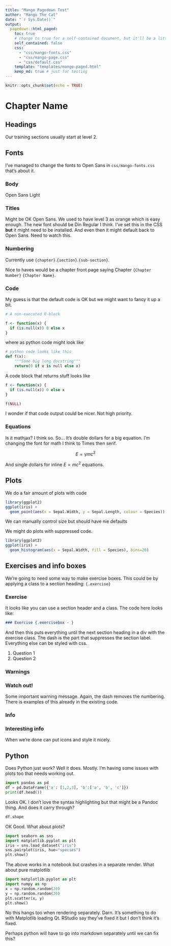 ```yaml
---
title: "Mango Pagedown Test"
author: "Mango The Cat"
date: "`r Sys.Date()`"
output:
  pagedown::html_paged:
    toc: true
    # change to true for a self-contained document, but it'll be a litte slower for Pandoc to render
    self_contained: false
    css:
      - "css/mango-fonts.css"
      - "css/mango-page.css"
      - "css/default.css"
    template: "templates/mango-paged.html"
    keep_md: true # just for testing
---
```


```r
knitr::opts_chunk$set(echo = TRUE)
```

# Chapter Name

## Headings

Our training sections usually start at level 2.


## Fonts

I've managed to change the fonts to Open Sans in `css/mango-fonts.css` that's about it.

### Body

Open Sans Light

### Titles

Might be OK Open Sans. We used to have level 3 as orange which is easy enough. The new font should be Din Regular I think. I've set this in the CSS **but** it might need to be installed. And even then it might default back to Open Sans. Need to watch this.

### Numbering

Currently use `{chapter}`.`{section}`.`{sub-section}`.

Nice to haves would be a chapter front page saying Chapter `{Chapter Number}` `{Chapter Name}`.

### Code

My guess is that the default code is OK but we might want to fancy it up a bit.

```r
# A non-executed R-block

f <- function(x) {
  if (is.null(x)) 0 else x
}
```

where as python code might look like

```python
# python code looks like this
def f(x):
    """Some big long docstring"""
    return(0 if x is null else x)
```

A code block that returns stuff looks like

```r
f <- function(x) {
  if (is.null(x)) 0 else x
}

f(NULL)
```

I wonder if that code output could be nicer. Not high priority.

### Equations

Is it mathjax? I think so. So... It's double dollars for a big equation. I'm changing the font for math I think to Times then serif.

$$
E = \gamma mc^2
$$

And single dollars for inline $E=mc^2$ equations.


## Plots

We do a fair amount of plots with code

```r
library(ggplot2)
ggplot(iris) +
  geom_point(aes(x = Sepal.Width, y = Sepal.Length, colour = Species))
```

We can manually control size but should have nie defaults

We might do plots with suppressed code.

```r
library(ggplot2)
ggplot(iris) +
  geom_histogram(aes(x = Sepal.Width, fill = Species), bins=20)
```

## Exercises and info boxes

We're going to need some way to make exercise boxes. This could be by applying a class to a section heading: `{.exercise}`

### Exercise {.exercisebox - }

It looks like you can use a section header and a class. The code here looks like:

```markdown
### Exercise {.exercisebox - }
```

And then this puts everything until the next section heading in a div with the exercise class. The dash is the part that suppresses the section label. Everything else can be styled with css.

1. Question 1
2. Question 2


### Warnings

### Watch out! {.warningbox - }

Some important warning message. Again, the dash removes the numbering. There is examples of this already in the existing code.

### Info

### Interesting info {.infobox - }

When we're done can put icons and style it nicely.

## Python 

Does Python just work? Well it does. Mostly. I'm having some issues with plots too that needs working out.

```python
import pandas as pd
df = pd.DataFrame({'a': [1,2,3], 'b':['a', 'b', 'c']})
print(df.head())
```

Looks OK. I don't love the syntax highlighting but that might be a Pandoc thing. And does it carry through?

```python
df.shape
```

OK Good. What about plots?

```python
import seaborn as sns
import matplotlib.pyplot as plt
iris = sns.load_dataset("iris")
sns.pairplot(iris, hue="species")
plt.show()
```

The above works in a notebook but crashes in a separate render. What about pure matplotlib

```python
import matplotlib.pyplot as plt
import numpy as np
x = np.random.random(20)
y = np.random.random(20)
plt.scatter(x, y)
plt.show()
```

No this hangs too when rendering separately. Darn. It's something to do with Matplotlib loading Qt. RStudio say they've fixed it but I don't think it's fixed.

Perhaps python will have to go into markdown separately until we can fix this?

